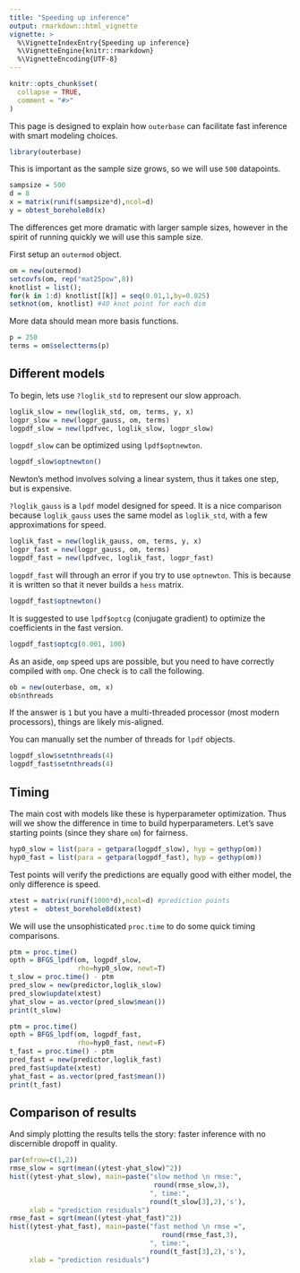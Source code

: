 ```yaml
---
title: "Speeding up inference"
output: rmarkdown::html_vignette
vignette: >
  %\VignetteIndexEntry{Speeding up inference}
  %\VignetteEngine{knitr::rmarkdown}
  %\VignetteEncoding{UTF-8}
---
```

  
```r
knitr::opts_chunk$set(
  collapse = TRUE,
  comment = "#>"
)
```

This page is designed to explain how `outerbase` can facilitate fast inference with smart modeling choices.  
```r
library(outerbase)
```
This is important as the sample size grows, so we will use `500` datapoints.
```r
sampsize = 500
d = 8
x = matrix(runif(sampsize*d),ncol=d)
y = obtest_borehole8d(x)
```
The differences get more dramatic with larger sample sizes, however in the spirit of running quickly we will use this sample size.

First setup an `outermod` object.
```r
om = new(outermod)
setcovfs(om, rep("mat25pow",8))
knotlist = list();
for(k in 1:d) knotlist[[k]] = seq(0.01,1,by=0.025)
setknot(om, knotlist) #40 knot point for each dim
```

More data should mean more basis functions.
```r
p = 250
terms = om$selectterms(p)
```






## Different models

To begin, lets use `?loglik_std` to represent our slow approach.
```r
loglik_slow = new(loglik_std, om, terms, y, x) 
logpr_slow = new(logpr_gauss, om, terms)
logpdf_slow = new(lpdfvec, loglik_slow, logpr_slow)
```

`logpdf_slow` can be optimized using `lpdf$optnewton`.
```r
logpdf_slow$optnewton()
```
Newton's method involves solving a linear system, thus it takes one step, but is expensive.

`?loglik_gauss` is a `lpdf` model designed for speed.  It is a nice comparison because `loglik_gauss` uses the same model as `loglik_std`, with a few approximations for speed. 
```r
loglik_fast = new(loglik_gauss, om, terms, y, x) 
logpr_fast = new(logpr_gauss, om, terms)
logpdf_fast = new(lpdfvec, loglik_fast, logpr_fast)
```


`logpdf_fast` will through an error if you try to use `optnewton`.  This is because it is written so that it never builds a `hess` matrix.
```r
logpdf_fast$optnewton()
```
It is suggested to use `lpdf$optcg` (conjugate gradient) to optimize the coefficients in the fast version.
```r
logpdf_fast$optcg(0.001, 100)
```

As an aside, `omp` speed ups are possible, but you need to have correctly compiled with `omp`.  One check is to call the following.  
```r
ob = new(outerbase, om, x) 
ob$nthreads
```
If the answer is `1` but you have a multi-threaded processor (most modern processors), things are likely mis-aligned.

You can manually set the number of threads for `lpdf` objects.
```r
logpdf_slow$setnthreads(4)
logpdf_fast$setnthreads(4)
```

## Timing

The main cost with models like these is hyperparameter optimization.  Thus will we show the difference in time to build hyperparameters.  Let's save starting points (since they share `om`) for fairness.
```r
hyp0_slow = list(para = getpara(logpdf_slow), hyp = gethyp(om))
hyp0_fast = list(para = getpara(logpdf_fast), hyp = gethyp(om))
```

Test points will verify the predictions are equally good with either model, the only difference is speed.
```r
xtest = matrix(runif(1000*d),ncol=d) #prediction points
ytest =  obtest_borehole8d(xtest)
```
We will use the unsophisticated ` proc.time` to do some quick timing comparisons.  
```r
ptm = proc.time()
opth = BFGS_lpdf(om, logpdf_slow, 
                 rho=hyp0_slow, newt=T)  
t_slow = proc.time() - ptm
pred_slow = new(predictor,loglik_slow)
pred_slow$update(xtest)
yhat_slow = as.vector(pred_slow$mean())
print(t_slow)
```


```r
ptm = proc.time()
opth = BFGS_lpdf(om, logpdf_fast, 
                 rho=hyp0_fast, newt=F)  
t_fast = proc.time() - ptm
pred_fast = new(predictor,loglik_fast)
pred_fast$update(xtest)
yhat_fast = as.vector(pred_fast$mean())
print(t_fast)
```
## Comparison of results

And simply plotting the results tells the story: faster inference with no discernible dropoff in quality.  
```r
par(mfrow=c(1,2))
rmse_slow = sqrt(mean((ytest-yhat_slow)^2))
hist((ytest-yhat_slow), main=paste("slow method \n rmse:", 
                                    round(rmse_slow,3),
                                   ", time:",
                                   round(t_slow[3],2),'s'),
     xlab = "prediction residuals")
rmse_fast = sqrt(mean((ytest-yhat_fast)^2))
hist((ytest-yhat_fast), main=paste("fast method \n rmse =",
                                      round(rmse_fast,3),
                                   ", time:",
                                   round(t_fast[3],2),'s'), 
     xlab = "prediction residuals")
```


